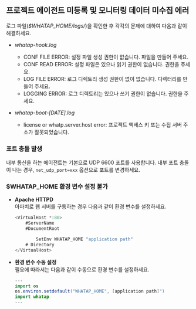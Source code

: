 ## 프로젝트 에이전트 미등록 및 모니터링 데이터 미수집 에러

로그 파일(*$WHATAP_HOME/logs/*)을 확인한 후 각각의 문제에 대하여 다음과 같이 해결하세요.

* *whatap-hook.log*
    * CONF FILE ERROR: 설정 파일 생성 권한이 없습니다. 파일을 만들어 주세요.
    * CONF READ ERROR: 설정 파일은 있으나 읽기 권한이 없습니다. 권한을 주세요.
    * LOG FILE ERROR: 로그 디렉토리 생성 권한이 없이 없습니다. 디렉터리를 만들어 주세요.
    * LOGGING ERROR: 로그 디렉토리는 있으나 쓰기 권한이 없습니다. 권한을 주세요.

* *whatap-boot-[DATE].log*
    * license or whatp.server.host error: 프로젝트 액세스 키 또는 수집 서버 주소가 잘못되었습니다.

### 포트 충돌 발생

내부 통신을 하는 에이전트는 기본으로 UDP 6600 포트를 사용합니다. 내부 포트 충돌이 나는 경우, `net_udp_port=xxx` 옵션으로 포트를 변경하세요.

### $WHATAP_HOME 환경 변수 설정 불가

* **Apache HTTPD**  
    아파치로 웹 서버를 구동하는 경우 다음과 같이 환경 변수를 설정하세요.

    ```java title=SH
    <VirtualHost *:80>
        #ServerName
        #DocumentRoot

            SetEnv WHATAP_HOME "application path"
        # Directory
    </VirtualHost>
    ```

* **환경 변수 수동 설정**  
    필요에 따라서는 다음과 같이 수동으로 환경 변수를 설정하세요.

    ```java title=Python
    ---
    import os
    os.environ.setdefault("WHATAP_HOME", [application path]")
    import whatap
    ---
    ```